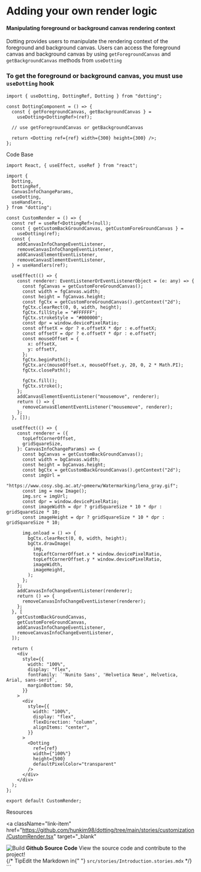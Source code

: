 
<Meta title="Customization/CustomRender" />

<style>
  {`
  .subheading {
    --mediumdark: '#999999';
    font-weight: 900;
    font-size: 13px;
    color: #999;
    letter-spacing: 6px;
    line-height: 24px;
    text-transform: uppercase;
    margin-bottom: 12px;
    margin-top: 40px;
    font-family: 'Nunito Sans', 'Helvetica Neue', Helvetica, Arial, sans-serif;
  }

  .link-list {
    display: grid;
    grid-template-columns: 1fr;
    grid-template-rows: 1fr 1fr;
    row-gap: 10px;
  }

  @media (min-width: 620px) {
    .link-list {
      row-gap: 20px;
      column-gap: 20px;
      grid-template-columns: 1fr 1fr;
    }
  }

  @media all and (-ms-high-contrast:none) {
  .link-list {
      display: -ms-grid;
      -ms-grid-columns: 1fr 1fr;
      -ms-grid-rows: 1fr 1fr;
    }
  }

  .link-item {
    display: block;
    padding: 20px 30px 20px 15px;
    border: 1px solid #00000010;
    border-radius: 5px;
    transition: background 150ms ease-out, border 150ms ease-out, transform 150ms ease-out;
    color: #333333;
    display: flex;
    align-items: flex-start;
  }

  .link-item:hover {
    border-color: #1EA7FD50;
    transform: translate3d(0, -3px, 0);
    box-shadow: rgba(0, 0, 0, 0.08) 0 3px 10px 0;
  }

  .link-item:active {
    border-color: #1EA7FD;
    transform: translate3d(0, 0, 0);
  }

  .link-item strong {
    font-weight: 700;
    display: block;
    margin-bottom: 2px;
  }
  
  .link-item img {
    height: 40px;
    width: 40px;
    margin-right: 15px;
    flex: none;
  }

  .link-item span {
    font-size: 14px;
    line-height: 20px;
  }

  .tip {
    display: inline-block;
    border-radius: 1em;
    font-size: 11px;
    line-height: 12px;
    font-weight: 700;
    background: #E7FDD8;
    color: #66BF3C;
    padding: 4px 12px;
    margin-right: 10px;
    vertical-align: top;
  }

  .tip-wrapper {
    font-size: 13px;
    line-height: 20px;
    margin-top: 40px;
    margin-bottom: 40px;
  }

  .tip-wrapper code {
    font-size: 12px;
    display: inline-block;
  }
`}
</style>

# Adding your own render logic

#### Manipulating foreground or background canvas rendering context

Dotting provides users to manipulate the rendering context of the foreground and background canvas.
Users can access the foreground canvas and background canvas by using `getForegroundCanvas` and `getBackgroundCanvas` methods from `useDotting`

### To get the foreground or background canvas, you must use `useDotting` hook

```tsx
import { useDotting, DottingRef, Dotting } from "dotting";

const DottingComponent = () => {
  const { getForegroundCanvas, getBackgroundCanvas } =
    useDotting<DottingRef>(ref);

  // use getForegroundCanvas or getBackgroundCanvas

  return <Dotting ref={ref} width={300} height={300} />;
};
```

<CustomRender />

Code Base

```tsx
import React, { useEffect, useRef } from "react";

import {
  Dotting,
  DottingRef,
  CanvasInfoChangeParams,
  useDotting,
  useHandlers,
} from "dotting";

const CustomRender = () => {
  const ref = useRef<DottingRef>(null);
  const { getCustomBackGroundCanvas, getCustomForeGroundCanvas } =
    useDotting(ref);
  const {
    addCanvasInfoChangeEventListener,
    removeCanvasInfoChangeEventListener,
    addCanvasElementEventListener,
    removeCanvasElementEventListener,
  } = useHandlers(ref);

  useEffect(() => {
    const renderer: EventListenerOrEventListenerObject = (e: any) => {
      const fgCanvas = getCustomForeGroundCanvas();
      const width = fgCanvas.width;
      const height = fgCanvas.height;
      const fgCtx = getCustomForeGroundCanvas().getContext("2d");
      fgCtx.clearRect(0, 0, width, height);
      fgCtx.fillStyle = "#FFFFFF";
      fgCtx.strokeStyle = "#000000";
      const dpr = window.devicePixelRatio;
      const offsetX = dpr ? e.offsetX * dpr : e.offsetX;
      const offsetY = dpr ? e.offsetY * dpr : e.offsetY;
      const mouseOffset = {
        x: offsetX,
        y: offsetY,
      };
      fgCtx.beginPath();
      fgCtx.arc(mouseOffset.x, mouseOffset.y, 20, 0, 2 * Math.PI);
      fgCtx.closePath();

      fgCtx.fill();
      fgCtx.stroke();
    };
    addCanvasElementEventListener("mousemove", renderer);
    return () => {
      removeCanvasElementEventListener("mousemove", renderer);
    };
  }, []);

  useEffect(() => {
    const renderer = ({
      topLeftCornerOffset,
      gridSquareSize,
    }: CanvasInfoChangeParams) => {
      const bgCanvas = getCustomBackGroundCanvas();
      const width = bgCanvas.width;
      const height = bgCanvas.height;
      const bgCtx = getCustomBackGroundCanvas().getContext("2d");
      const imgUrl =
        "https://www.cosy.sbg.ac.at/~pmeerw/Watermarking/lena_gray.gif";
      const img = new Image();
      img.src = imgUrl;
      const dpr = window.devicePixelRatio;
      const imageWidth = dpr ? gridSquareSize * 10 * dpr : gridSquareSize * 10;
      const imageHeight = dpr ? gridSquareSize * 10 * dpr : gridSquareSize * 10;

      img.onload = () => {
        bgCtx.clearRect(0, 0, width, height);
        bgCtx.drawImage(
          img,
          topLeftCornerOffset.x * window.devicePixelRatio,
          topLeftCornerOffset.y * window.devicePixelRatio,
          imageWidth,
          imageHeight,
        );
      };
    };
    addCanvasInfoChangeEventListener(renderer);
    return () => {
      removeCanvasInfoChangeEventListener(renderer);
    };
  }, [
    getCustomBackGroundCanvas,
    getCustomForeGroundCanvas,
    addCanvasInfoChangeEventListener,
    removeCanvasInfoChangeEventListener,
  ]);

  return (
    <div
      style={{
        width: "100%",
        display: "flex",
        fontFamily: `'Nunito Sans', 'Helvetica Neue', Helvetica, Arial, sans-serif`,
        marginBottom: 50,
      }}
    >
      <div
        style={{
          width: "100%",
          display: "flex",
          flexDirection: "column",
          alignItems: "center",
        }}
      >
        <Dotting
          ref={ref}
          width={"100%"}
          height={500}
          defaultPixelColor="transparent"
        />
      </div>
    </div>
  );
};

export default CustomRender;
```

<div className="subheading">Resources</div>

<div className="link-list">

<a
  className="link-item"
  href="https://github.com/hunkim98/dotting/tree/main/stories/customization/CustomRender.tsx"
  target="_blank"
>
  <img src={StackAlt} alt="Build" />
  <span>
    <strong>Github Source Code</strong>
    View the source code and contribute to the project!
  </span>
</a>

</div>

<div className="tip-wrapper">
  {/* <span className="tip">Tip</span>Edit the Markdown in{" "}
  <code>src/stories/Introduction.stories.mdx</code> */}
</div>
```
